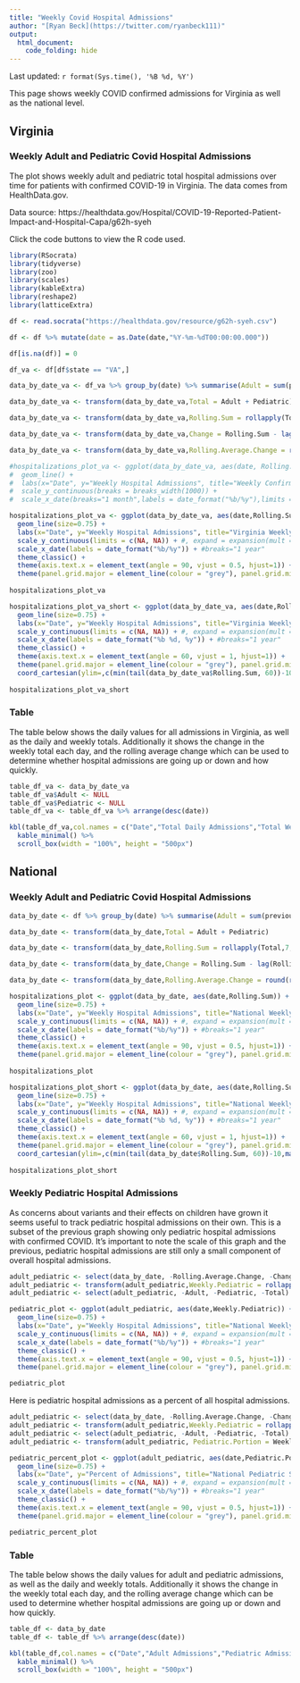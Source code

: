 ---
title: "Weekly Covid Hospital Admissions"
author: "[Ryan Beck](https://twitter.com/ryanbeck111)"
output:
  html_document:
    code_folding: hide
---

Last updated: `r format(Sys.time(), '%B %d, %Y')`

This page shows weekly COVID confirmed admissions for Virginia as well as the national level.

## Virginia

### Weekly Adult and Pediatric Covid Hospital Admissions

The plot shows weekly adult and pediatric total hospital admissions over time for patients with confirmed COVID-19 in Virginia. The data comes from HealthData.gov.

Data source: https://healthdata.gov/Hospital/COVID-19-Reported-Patient-Impact-and-Hospital-Capa/g62h-syeh

Click the code buttons to view the R code used.


```{r message=FALSE, warning=FALSE}

library(RSocrata)
library(tidyverse)
library(zoo)
library(scales)
library(kableExtra)
library(reshape2)
library(latticeExtra)

df <- read.socrata("https://healthdata.gov/resource/g62h-syeh.csv")

df <- df %>% mutate(date = as.Date(date,"%Y-%m-%dT00:00:00.000"))

df[is.na(df)] = 0

df_va <- df[df$state == "VA",]

data_by_date_va <- df_va %>% group_by(date) %>% summarise(Adult = sum(previous_day_admission_adult_covid_confirmed),Pediatric = sum(previous_day_admission_pediatric_covid_confirmed))

data_by_date_va <- transform(data_by_date_va,Total = Adult + Pediatric)

data_by_date_va <- transform(data_by_date_va,Rolling.Sum = rollapply(Total,7,sum, fill = NA, align = "right"))

data_by_date_va <- transform(data_by_date_va,Change = Rolling.Sum - lag(Rolling.Sum,1))

data_by_date_va <- transform(data_by_date_va,Rolling.Average.Change = round(rollmean(Change,7,fill = NA, align = "right"),digits=0))

#hospitalizations_plot_va <- ggplot(data_by_date_va, aes(date, Rolling.Sum)) +
#  geom_line() +
#  labs(x="Date", y="Weekly Hospital Admissions", title="Weekly Confirmed Covid Adult and Pediatric Hospital #Admissions") +
#  scale_y_continuous(breaks = breaks_width(1000)) +
#  scale_x_date(breaks="1 month",labels = date_format("%b/%y"),limits = c(as.Date("2020-07-01"),NA))

hospitalizations_plot_va <- ggplot(data_by_date_va, aes(date,Rolling.Sum)) +
  geom_line(size=0.75) +
  labs(x="Date", y="Weekly Hospital Admissions", title="Virginia Weekly Confirmed COVID Hospital Admissions",color = "Legend") +
  scale_y_continuous(limits = c(NA, NA)) + #, expand = expansion(mult = c(0, 0.2))) +
  scale_x_date(labels = date_format("%b/%y")) + #breaks="1 year"
  theme_classic() +
  theme(axis.text.x = element_text(angle = 90, vjust = 0.5, hjust=1)) +
  theme(panel.grid.major = element_line(colour = "grey"), panel.grid.minor = element_line(colour = "gray90"))
  
hospitalizations_plot_va


```

```{r message=FALSE, warning=FALSE}
hospitalizations_plot_va_short <- ggplot(data_by_date_va, aes(date,Rolling.Sum)) +
  geom_line(size=0.75) +
  labs(x="Date", y="Weekly Hospital Admissions", title="Virginia Weekly Confirmed COVID Hospital Admissions (Past 60 Days)",color = "Legend") +
  scale_y_continuous(limits = c(NA, NA)) + #, expand = expansion(mult = c(0, 0.2))) +
  scale_x_date(labels = date_format("%b %d, %y")) + #breaks="1 year"
  theme_classic() +
  theme(axis.text.x = element_text(angle = 60, vjust = 1, hjust=1)) +
  theme(panel.grid.major = element_line(colour = "grey"), panel.grid.minor = element_line(colour = "gray90")) +
  coord_cartesian(ylim=,c(min(tail(data_by_date_va$Rolling.Sum, 60))-10,max(tail(data_by_date_va$Rolling.Sum, 60))+10),xlim=c(max(data_by_date_va$date)-60,max(data_by_date_va$date)))
  
hospitalizations_plot_va_short
```

### Table

The table below shows the daily values for all admissions in Virginia, as well as the daily and weekly totals. Additionally it shows the change in the weekly total each day, and the rolling average change which can be used to determine whether hospital admissions are going up or down and how quickly.

```{r message=FALSE, warning=FALSE}

table_df_va <- data_by_date_va
table_df_va$Adult <- NULL
table_df_va$Pediatric <- NULL
table_df_va <- table_df_va %>% arrange(desc(date))

kbl(table_df_va,col.names = c("Date","Total Daily Admissions","Total Weekly Admissions","Change in Weekly Total","7 Day Rolling Average Change")) %>%
  kable_minimal() %>%
  scroll_box(width = "100%", height = "500px")

```

## National

### Weekly Adult and Pediatric Covid Hospital Admissions

```{r message=FALSE, warning=FALSE}

data_by_date <- df %>% group_by(date) %>% summarise(Adult = sum(previous_day_admission_adult_covid_confirmed),Pediatric = sum(previous_day_admission_pediatric_covid_confirmed))

data_by_date <- transform(data_by_date,Total = Adult + Pediatric)

data_by_date <- transform(data_by_date,Rolling.Sum = rollapply(Total,7,sum, fill = NA, align = "right"))

data_by_date <- transform(data_by_date,Change = Rolling.Sum - lag(Rolling.Sum,1))

data_by_date <- transform(data_by_date,Rolling.Average.Change = round(rollmean(Change,7,fill = NA, align = "right"),digits=0))

hospitalizations_plot <- ggplot(data_by_date, aes(date,Rolling.Sum)) +
  geom_line(size=0.75) +
  labs(x="Date", y="Weekly Hospital Admissions", title="National Weekly Confirmed COVID Hospital Admissions",color = "Legend") +
  scale_y_continuous(limits = c(NA, NA)) + #, expand = expansion(mult = c(0, 0.2))) +
  scale_x_date(labels = date_format("%b/%y")) + #breaks="1 year"
  theme_classic() +
  theme(axis.text.x = element_text(angle = 90, vjust = 0.5, hjust=1)) +
  theme(panel.grid.major = element_line(colour = "grey"), panel.grid.minor = element_line(colour = "gray90"))
  
hospitalizations_plot

```

```{r message=FALSE, warning=FALSE}
hospitalizations_plot_short <- ggplot(data_by_date, aes(date,Rolling.Sum)) +
  geom_line(size=0.75) +
  labs(x="Date", y="Weekly Hospital Admissions", title="National Weekly Confirmed COVID Hospital Admissions (Past 60 Days)",color = "Legend") +
  scale_y_continuous(limits = c(NA, NA)) + #, expand = expansion(mult = c(0, 0.2))) +
  scale_x_date(labels = date_format("%b %d, %y")) + #breaks="1 year"
  theme_classic() +
  theme(axis.text.x = element_text(angle = 60, vjust = 1, hjust=1)) +
  theme(panel.grid.major = element_line(colour = "grey"), panel.grid.minor = element_line(colour = "gray90")) +
  coord_cartesian(ylim=,c(min(tail(data_by_date$Rolling.Sum, 60))-10,max(tail(data_by_date$Rolling.Sum, 60))+10),xlim=c(max(data_by_date$date)-60,max(data_by_date$date)))
  
hospitalizations_plot_short
```

### Weekly Pediatric Hospital Admissions

As concerns about variants and their effects on children have grown it seems useful to track pediatric hospital admissions on their own. This is a subset of the previous graph showing only pediatric hospital admissions with confirmed COVID. It's important to note the scale of this graph and the previous, pediatric hospital admissions are still only a small component of overall hospital admissions.

```{r message=FALSE, warning=FALSE}
adult_pediatric <- select(data_by_date, -Rolling.Average.Change, -Change, -Rolling.Sum)
adult_pediatric <- transform(adult_pediatric,Weekly.Pediatric = rollapply(Pediatric,7,sum, fill = NA, align = "right"))
adult_pediatric <- select(adult_pediatric, -Adult, -Pediatric, -Total)

pediatric_plot <- ggplot(adult_pediatric, aes(date,Weekly.Pediatric)) +
  geom_line(size=0.75) +
  labs(x="Date", y="Weekly Hospital Admissions", title="National Weekly Confirmed COVID Pediatric Hospital Admissions",color = "Legend") +
  scale_y_continuous(limits = c(NA, NA)) + #, expand = expansion(mult = c(0, 0.2))) +
  scale_x_date(labels = date_format("%b/%y")) + #breaks="1 year"
  theme_classic() +
  theme(axis.text.x = element_text(angle = 90, vjust = 0.5, hjust=1)) +
  theme(panel.grid.major = element_line(colour = "grey"), panel.grid.minor = element_line(colour = "gray90"))

pediatric_plot
```

Here is pediatric hospital admissions as a percent of all hospital admissions.

```{r message=FALSE, warning=FALSE}
adult_pediatric <- select(data_by_date, -Rolling.Average.Change, -Change, -Rolling.Sum)
adult_pediatric <- transform(adult_pediatric,Weekly.Pediatric = rollapply(Pediatric,7,sum, fill = NA, align = "right"),Weekly.Adult = rollapply(Adult,7,sum, fill = NA, align = "right"))
adult_pediatric <- select(adult_pediatric, -Adult, -Pediatric, -Total)
adult_pediatric <- transform(adult_pediatric, Pediatric.Portion = Weekly.Pediatric/(Weekly.Adult + Weekly.Pediatric)*100)

pediatric_percent_plot <- ggplot(adult_pediatric, aes(date,Pediatric.Portion)) +
  geom_line(size=0.75) +
  labs(x="Date", y="Percent of Admissions", title="National Pediatric Share of Weekly Admissions",color = "Legend") +
  scale_y_continuous(limits = c(NA, NA)) + #, expand = expansion(mult = c(0, 0.2))) +
  scale_x_date(labels = date_format("%b/%y")) + #breaks="1 year"
  theme_classic() +
  theme(axis.text.x = element_text(angle = 90, vjust = 0.5, hjust=1)) +
  theme(panel.grid.major = element_line(colour = "grey"), panel.grid.minor = element_line(colour = "gray90"))

pediatric_percent_plot
```

### Table

The table below shows the daily values for adult and pediatric admissions, as well as the daily and weekly totals. Additionally it shows the change in the weekly total each day, and the rolling average change which can be used to determine whether hospital admissions are going up or down and how quickly.

```{r message=FALSE, warning=FALSE}

table_df <- data_by_date
table_df <- table_df %>% arrange(desc(date))

kbl(table_df,col.names = c("Date","Adult Admissions","Pediatric Admissions","Total Daily Admissions","Total Weekly Admissions","Change in Weekly Total","7 Day Rolling Average Change")) %>%
  kable_minimal() %>%
  scroll_box(width = "100%", height = "500px")

```